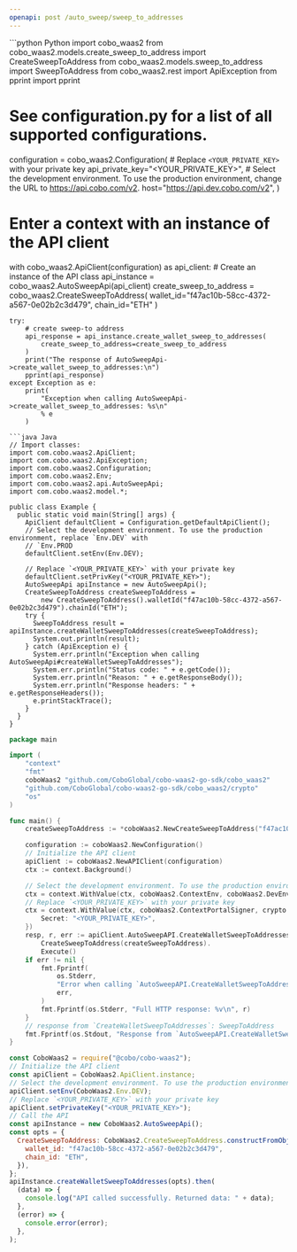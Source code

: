 ```yaml
---
openapi: post /auto_sweep/sweep_to_addresses
---
```


<RequestExample>
```python Python
import cobo_waas2
from cobo_waas2.models.create_sweep_to_address import CreateSweepToAddress
from cobo_waas2.models.sweep_to_address import SweepToAddress
from cobo_waas2.rest import ApiException
from pprint import pprint

# See configuration.py for a list of all supported configurations.
configuration = cobo_waas2.Configuration(
    # Replace `<YOUR_PRIVATE_KEY>` with your private key
    api_private_key="<YOUR_PRIVATE_KEY>",
    # Select the development environment. To use the production environment, change the URL to https://api.cobo.com/v2.
    host="https://api.dev.cobo.com/v2",
)
# Enter a context with an instance of the API client
with cobo_waas2.ApiClient(configuration) as api_client:
    # Create an instance of the API class
    api_instance = cobo_waas2.AutoSweepApi(api_client)
    create_sweep_to_address = cobo_waas2.CreateSweepToAddress(
        wallet_id="f47ac10b-58cc-4372-a567-0e02b2c3d479", chain_id="ETH"
    )

    try:
        # create sweep-to address
        api_response = api_instance.create_wallet_sweep_to_addresses(
            create_sweep_to_address=create_sweep_to_address
        )
        print("The response of AutoSweepApi->create_wallet_sweep_to_addresses:\n")
        pprint(api_response)
    except Exception as e:
        print(
            "Exception when calling AutoSweepApi->create_wallet_sweep_to_addresses: %s\n"
            % e
        )

```
```java Java
// Import classes:
import com.cobo.waas2.ApiClient;
import com.cobo.waas2.ApiException;
import com.cobo.waas2.Configuration;
import com.cobo.waas2.Env;
import com.cobo.waas2.api.AutoSweepApi;
import com.cobo.waas2.model.*;

public class Example {
  public static void main(String[] args) {
    ApiClient defaultClient = Configuration.getDefaultApiClient();
    // Select the development environment. To use the production environment, replace `Env.DEV` with
    // `Env.PROD
    defaultClient.setEnv(Env.DEV);

    // Replace `<YOUR_PRIVATE_KEY>` with your private key
    defaultClient.setPrivKey("<YOUR_PRIVATE_KEY>");
    AutoSweepApi apiInstance = new AutoSweepApi();
    CreateSweepToAddress createSweepToAddress =
        new CreateSweepToAddress().walletId("f47ac10b-58cc-4372-a567-0e02b2c3d479").chainId("ETH");
    try {
      SweepToAddress result = apiInstance.createWalletSweepToAddresses(createSweepToAddress);
      System.out.println(result);
    } catch (ApiException e) {
      System.err.println("Exception when calling AutoSweepApi#createWalletSweepToAddresses");
      System.err.println("Status code: " + e.getCode());
      System.err.println("Reason: " + e.getResponseBody());
      System.err.println("Response headers: " + e.getResponseHeaders());
      e.printStackTrace();
    }
  }
}

```
```go Go
package main

import (
	"context"
	"fmt"
	coboWaas2 "github.com/CoboGlobal/cobo-waas2-go-sdk/cobo_waas2"
	"github.com/CoboGlobal/cobo-waas2-go-sdk/cobo_waas2/crypto"
	"os"
)

func main() {
	createSweepToAddress := *coboWaas2.NewCreateSweepToAddress("f47ac10b-58cc-4372-a567-0e02b2c3d479", "ETH")

	configuration := coboWaas2.NewConfiguration()
	// Initialize the API client
	apiClient := coboWaas2.NewAPIClient(configuration)
	ctx := context.Background()

	// Select the development environment. To use the production environment, replace coboWaas2.DevEnv with coboWaas2.ProdEnv
	ctx = context.WithValue(ctx, coboWaas2.ContextEnv, coboWaas2.DevEnv)
	// Replace `<YOUR_PRIVATE_KEY>` with your private key
	ctx = context.WithValue(ctx, coboWaas2.ContextPortalSigner, crypto.Ed25519Signer{
		Secret: "<YOUR_PRIVATE_KEY>",
	})
	resp, r, err := apiClient.AutoSweepAPI.CreateWalletSweepToAddresses(ctx).
		CreateSweepToAddress(createSweepToAddress).
		Execute()
	if err != nil {
		fmt.Fprintf(
			os.Stderr,
			"Error when calling `AutoSweepAPI.CreateWalletSweepToAddresses``: %v\n",
			err,
		)
		fmt.Fprintf(os.Stderr, "Full HTTP response: %v\n", r)
	}
	// response from `CreateWalletSweepToAddresses`: SweepToAddress
	fmt.Fprintf(os.Stdout, "Response from `AutoSweepAPI.CreateWalletSweepToAddresses`: %v\n", resp)
}

```
```javascript JavaScript
const CoboWaas2 = require("@cobo/cobo-waas2");
// Initialize the API client
const apiClient = CoboWaas2.ApiClient.instance;
// Select the development environment. To use the production environment, replace `Env.DEV` with `Env.PROD`
apiClient.setEnv(CoboWaas2.Env.DEV);
// Replace `<YOUR_PRIVATE_KEY>` with your private key
apiClient.setPrivateKey("<YOUR_PRIVATE_KEY>");
// Call the API
const apiInstance = new CoboWaas2.AutoSweepApi();
const opts = {
  CreateSweepToAddress: CoboWaas2.CreateSweepToAddress.constructFromObject({
    wallet_id: "f47ac10b-58cc-4372-a567-0e02b2c3d479",
    chain_id: "ETH",
  }),
};
apiInstance.createWalletSweepToAddresses(opts).then(
  (data) => {
    console.log("API called successfully. Returned data: " + data);
  },
  (error) => {
    console.error(error);
  },
);

```
</RequestExample>